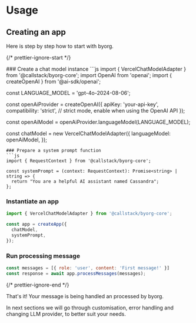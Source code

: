 
# Usage

## Creating an app

Here is step by step how to start with byorg.

{/* prettier-ignore-start */}

<Steps>
  ### Create a chat model instance
  ```js
  import { VercelChatModelAdapter } from '@callstack/byorg-core';
  import OpenAI from 'openai';
  import { createOpenAI } from '@ai-sdk/openai';

  const LANGUAGE_MODEL = 'gpt-4o-2024-08-06';

  const openAiProvider = createOpenAI({
  apiKey: 'your-api-key',
  compatibility: 'strict', // strict mode, enable when using the OpenAI API
  });

  const openAiModel = openAiProvider.languageModel(LANGUAGE_MODEL);

  const chatModel = new VercelChatModelAdapter({
    languageModel: openAiModel,
  });
  ```
  ### Prepare a system prompt function
  ```js
  import { RequestContext } from '@callstack/byorg-core';

  const systemPrompt = (context: RequestContext): Promise<string> | string => {
    return "You are a helpful AI assistant named Cassandra";
  };
  ```
  ### Instantiate an app
  ```js
  import { VercelChatModelAdapter } from '@callstack/byorg-core';

  const app = createApp({
    chatModel,
    systemPrompt,
  });
  ```
  ### Run processing message
  ```js
  const messages = [{ role: 'user', content: 'First message!' }]
  const response = await app.processMessages(messages);
  ```
</Steps>

{/* prettier-ignore-end */}

That's it! Your message is being handled an processed by byorg.

In next sections we will go through customisation, error handling and changing LLM provider, to better suit your needs.
